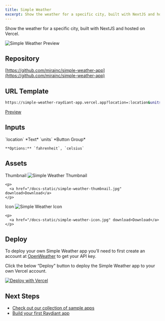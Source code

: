 ```yaml
---
title: Simple Weather
excerpt: Show the weather for a specific city, built with NextJS and hosted on Vercel.
---
```


Show the weather for a specific city, built with NextJS and hosted on Vercel.

![Simple Weather Preview](/docs-static/simple-weather-preview.png)

## Repository

[https://github.com/mirainc/simple-weather-app](https://github.com/mirainc/simple-weather-app)

## URL Template

```bash
https://simple-weather-raydiant-app.vercel.app?location=:location&units=:units
```

[Preview](https://simple-weather-raydiant-app.vercel.app?location=New%20York)

## Inputs

<OptionsTable>
  <OptionTitle>
    `location`
  </OptionTitle>
  <OptionDescription>
    *Text*
  </OptionDescription>
  <OptionTitle>
    `units`
  </OptionTitle>
  <OptionDescription>
    *Button Group*

    **Options:** `fahrenheit`, `celsius`
  </OptionDescription>
</OptionsTable>

## Assets

<OptionsTable>
  <OptionTitle>
    Thumbnail

  </OptionTitle>
  <OptionDescription>
    <img alt="Simple Weather Thumbnail" src="/docs-static/simple-weather-thumbnail.jpg" style={{ maxWidth: 200 }} />

    <p>
      <a href="/docs-static/simple-weather-thumbnail.jpg" download>Download</a>
    </p>
  </OptionDescription>
  <OptionTitle>
    Icon
  </OptionTitle>
  <OptionDescription>
    <img alt="Simple Weather Icon" src="/docs-static/simple-weather-icon.jpg" style={{ maxWidth: 40 }} />

    <p>
      <a href="/docs-static/simple-weather-icon.jpg" download>Download</a>
    </p>
  </OptionDescription>
</OptionsTable>

## Deploy

To deploy your own Simple Weather app you’ll need to first create an account at [OpenWeather](https://home.openweathermap.org/) to get your API key.

Click the below “Deploy" button to deploy the Simple Weather app to your own Vercel account.

<a href="https://vercel.com/new/clone?repository-url=https%3A%2F%2Fgithub.com%2Fmirainc%2Fsimple-weather-app&env=OPENWEATHERMAP_API_KEY&envDescription=OpenWeather%20API%20key&envLink=https%3A%2F%2Fhome.openweathermap.org%2F&redirect-url=https%3A%2F%2Fdevelopers.raydiant.com%2Fdocs%2Fget-started%2Fsample-apps%2Fsimple-weather">
  <img src="https://vercel.com/button" alt="Deploy with Vercel" />
</a>

## Next Steps

- [Check out our collection of sample apps](/docs/get-started/sample-apps)
- [Build your first Raydiant app](/docs/get-started/build-an-app)
